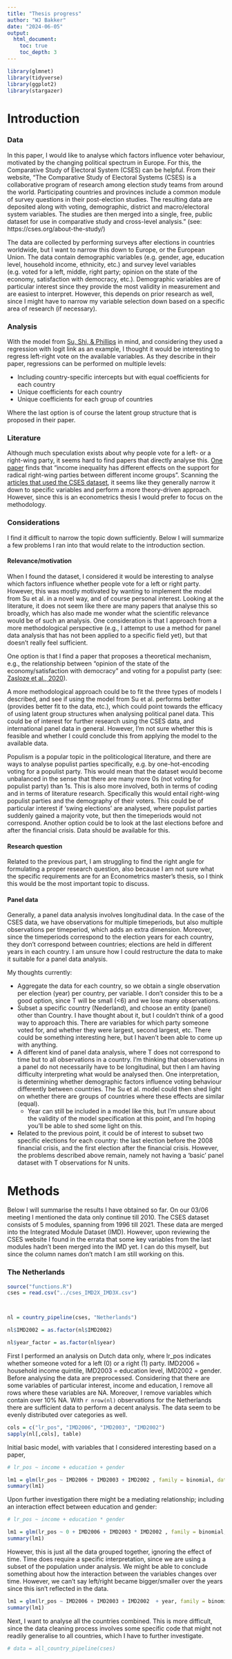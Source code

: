 ```yaml
---
title: "Thesis progress"
author: "WJ Bakker"
date: "2024-06-05"
output: 
  html_document:
    toc: true
    toc_depth: 3
---
```




```r

library(glmnet)
library(tidyverse)
library(ggplot2)
library(stargazer)


```



# Introduction

### Data
In this paper, I would like to analyse which factors influence voter behaviour, motivated by the changing political spectrum in Europe. For this, the Comparative Study of Electoral System (CSES) can be helpful. From their website, "The Comparative Study of Electoral Systems (CSES) is a collaborative program of research among election study teams from around the world. Participating countries and provinces include a common module of survey questions in their post-election studies. The resulting data are deposited along with voting, demographic, district and macro/electoral system variables. The studies are then merged into a single, free, public dataset for use in comparative study and cross-level analysis." (see: https://cses.org/about-the-study/)

The data are collected by performing surveys after elections in countries worldwide, but I want to narrow this down to Europe, or the European Union. The data contain demographic variables (e.g. gender, age, education level, household income, ethnicity, etc.) and survey level variables (e.g. voted for a left, middle, right party; opinion on the state of the economy, satisfaction with democracy, etc.). Demographic variables are of particular interest since they provide the most validity in measurement and are easiest to interpret. However, this depends on prior research as well, since I might have to narrow my variable selection down based on a specific area of research (if necessary).

### Analysis

With the model from [Su, Shi, & Phillips](https://doi-org.vu-nl.idm.oclc.org/10.3982/ECTA12560) in mind, and considering they used a regression with logit link as an example, I thought it would be interesting to regress left-right vote on the available variables. As they describe in their paper, regressions can be performed on multiple levels: 

- Including country-specific intercepts but with equal coefficients for each country
- Unique coefficients for each country
- Unique coefficients for each group of countries

Where the last option is of course the latent group structure that is proposed in their paper. 



### Literature

Although much speculation exists about why people vote for a left- or a right-wing party, it seems hard to find papers that directly analyse this. [One paper](https://doi-org.vu-nl.idm.oclc.org/10.1016/j.electstud.2016.02.001) finds that "income inequality has different effects on the support for radical right-wing parties between different income groups". Scanning the [articles that used the CSES dataset](https://cses.org/results/full-bibliography/), it seems like they generally narrow it down to specific variables and perform a more theory-driven approach. However, since this is an econometrics thesis I would prefer to focus on the methodology. 


### Considerations

I find it difficult to narrow the topic down sufficiently. Below I will summarize a few problems I ran into that would relate to the introduction section.

#### Relevance/motivation

When I found the dataset, I considered it would be interesting to analyse which factors influence whether people vote for a left or right party. However, this was mostly motivated by wanting to implement the model from Su et al. in a novel way, and of course personal interest. Looking at the literature, it does not seem like there are many papers that analyse this so broadly, which has also made me wonder what the scientific relevance would be of such an analysis. One consideration is that I approach from a more methodological perspective  (e.g., I attempt to use a method for panel data analysis that has not been applied to a specific field yet), but that doesn't really feel sufficient. 

One option is that I find a paper that proposes a theoretical mechanism, e.g., the relationship between "opinion of the state of the economy/satisfaction with democracy" and voting for a populist party (see: [Zasloze et al., 2020](https://doi-org.vu-nl.idm.oclc.org/10.1080/01402382.2020.1776490)).

A more methodological approach could be to fit the three types of models I described, and see if using the model from Su et al. performs better (provides better fit to the data, etc.), which could point towards the efficacy of using latent group structures when analysing political panel data. This could be of interest for further research using the CSES data, and international panel data in general. However, I'm not sure whether this is feasible and whether I could conclude this from applying the model to the available data.

Populism is a popular topic in the politicological literature, and there are ways to analyse populist parties specifically, e.g. by one-hot-encoding voting for a populist party. This would mean that the dataset would become unbalanced in the sense that there are many more 0s (not voting for populist party) than 1s. This is also more involved, both in terms of coding and in terms of literature research. Specifically this would entail right-wing populist parties and the demography of their voters. This could be of particular interest if 'swing elections' are analysed, where populist parties suddenly gained a majority vote, but then the timeperiods would not correspond. Another option could be to look at the last elections before and after the financial crisis. Data should be available for this.

#### Research question

Related to the previous part, I am struggling to find the right angle for formulating a proper research question, also because I am not sure what the specific requirements are for an Econometrics master's thesis, so I think this would be the most important topic to discuss. 


#### Panel data

Generally, a panel data analysis involves longitudinal data. In the case of the CSES data, we have observations for multiple timeperiods, but also multiple observations per timeperiod, which adds an extra dimension. Moreover, since the timeperiods correspond to the election years for each country, they don't correspond between countries; elections are held in different years in each country. I am unsure how I could restructure the data to make it suitable for a panel data analysis.

My thoughts currently: 

- Aggregate the data for each country, so we obtain a single observation per election (year) per country, per variable. I don't consider this to be a good option, since T will be small (<6) and we lose many observations. 
- Subset a specific country (Nederland), and choose an entity (panel) other than Country. I have thought about it, but I couldn't think of a good way to approach this. There are variables for which party someone voted for, and whether they were largest, second largest, etc. There could be something interesting here, but I haven't been able to come up with anything.
- A different kind of panel data analysis, where T does not correspond to time but to all observations in a country. I'm thinking that observations in a panel do not necessarily have to be longitudinal, but then I am having difficulty interpreting what would be analysed then. One interpretation, is determining whether demographic factors influence voting behaviour differently between countries. The Su et al. model could then shed light on whether there are groups of countries where these effects are similar (equal). 
  - Year can still be included in a model like this, but I'm unsure about the validity of the model specification at this point, and I'm hoping you'll be able to shed some light on this.
- Related to the previous point, it could be of interest to subset two specific elections for each country: the last election before the 2008 financial crisis, and the first election after the financial crisis. However, the problems described above remain, namely not having a 'basic' panel dataset with T observations for N units.


# Methods

Below I will summarise the results I have obtained so far. On our 03/06 meeting I mentioned the data only continue till 2010. The CSES dataset consists of 5 modules, spanning from 1996 till 2021. These data are merged into the Integrated Module Dataset (IMD). However, upon reviewing the CSES website I found in the errata that some key variables from the last modules hadn't been merged into the IMD yet. I can do this myself, but since the column names don't match I am still working on this. 

### The Netherlands


```r

source("functions.R")
cses = read.csv("../cses_IMD2X_IMD3X.csv")



nl = country_pipeline(cses, "Netherlands")

nl$IMD2002 = as.factor(nl$IMD2002)

nl$year_factor = as.factor(nl$year)

```


First I performed an analysis on Dutch data only, where lr_pos indicates whether someone voted for a left (0) or a right (1) party. IMD2006 = household income quintile, IMD2003 = education level, IMD2002 = gender. Before analysing the data are preprocessed. Considering that there are some variables of particular interest, income and education, I remove all rows where these variables are NA. Moreover, I remove variables which contain over 10% NA. With `r nrow(nl)` observations for the Netherlands there are sufficient data to perform a decent analysis. The data seem to be evenly distributed over categories as well. 


```r

cols = c("lr_pos", "IMD2006", "IMD2003", "IMD2002")
sapply(nl[,cols], table)

```
Initial basic model, with variables that I considered interesting based on a paper,

```r

# lr_pos ~ income + education + gender

lm1 = glm(lr_pos ~ IMD2006 + IMD2003 + IMD2002 , family = binomial, data = nl)
summary(lm1)

```


Upon further investigation there might be a mediating relationship; including an interaction effect between education and gender:

```r

# lr_pos ~ income + education * gender

lm1 = glm(lr_pos ~ 0 + IMD2006 + IMD2003 * IMD2002 , family = binomial, data = nl)
summary(lm1)

```

However, this is just all the data grouped together, ignoring the effect of time. Time does require a specific interpretation, since we are using a subset of the population under analysis. We might be able to conclude something about how the interaction between the variables changes over time. However, we can't say left/right became bigger/smaller over the years since this isn't reflected in the data. 

```r

lm1 = glm(lr_pos ~ IMD2006 + IMD2003 + IMD2002  + year, family = binomial, data = nl)
summary(lm1)

```

Next, I want to analyse all the countries combined. This is more difficult, since the data cleaning process involves some specific code that might not readily generalise to all countries, which I have to further investigate. 




```r
# data = all_country_pipeline(cses)

```











